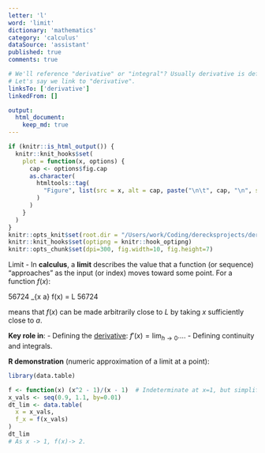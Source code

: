 ```yaml
---
letter: 'l'
word: 'limit'
dictionary: 'mathematics'
category: 'calculus'
dataSource: 'assistant'
published: true
comments: true

# We'll reference "derivative" or "integral"? Usually derivative is defined by a limit.
# Let's say we link to "derivative".
linksTo: ['derivative']
linkedFrom: []

output:
  html_document:
    keep_md: true
---
```


```r
if (knitr::is_html_output()) {
  knitr::knit_hooks$set(
    plot = function(x, options) {
      cap <- options$fig.cap
      as.character(
        htmltools::tag(
          "Figure", list(src = x, alt = cap, paste("\n\t", cap, "\n", sep=""))
        )
      )
    }
  )
}
knitr::opts_knit$set(root.dir = "/Users/work/Coding/derecksprojects/derecksnotes.com-playground/derecksnotes.com/client/src/app/dictionaries/mathematics/definitions")
knitr::knit_hooks$set(optipng = knitr::hook_optipng)
knitr::opts_chunk$set(dpi=300, fig.width=10, fig.height=7)
```

<a id="limit">Limit</a> - In **calculus**, a **limit** describes the value that a function (or sequence) “approaches” as the input (or index) moves toward some point. For a function $f(x)$:

56724
\lim_{x \to a} f(x) = L
56724

means that $f(x)$ can be made arbitrarily close to $L$ by taking $x$ sufficiently close to $a$.

**Key role in**:
- Defining the [derivative](#derivative): $f'(x) = \lim_{h \to 0} \dots$.
- Defining continuity and integrals.

**R demonstration** (numeric approximation of a limit at a point):

```r
library(data.table)

f <- function(x) (x^2 - 1)/(x - 1)  # Indeterminate at x=1, but simplifies to x+1
x_vals <- seq(0.9, 1.1, by=0.01)
dt_lim <- data.table(
  x = x_vals,
  f_x = f(x_vals)
)
dt_lim
# As x -> 1, f(x)-> 2. 
```
